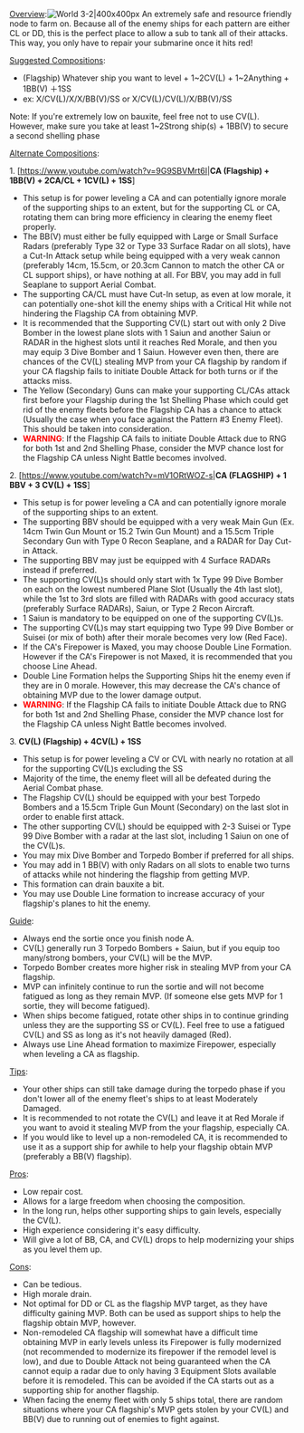<u>Overview</u>:<span style="float: right;">{{Edit|Template:Leveling3-2A
}}</span>[[File:3-2 Map.jpg|right|World 3-2|400x400px]]
An extremely safe and resource friendly node to farm on. Because all of the enemy ships for each pattern are either CL or DD, this is the perfect place to allow a sub to tank all of their attacks. This way, you only have to repair your submarine once it hits red!

<u>Suggested Compositions</u>:
* (Flagship) Whatever ship you want to level + 1~2CV(L) + 1~2Anything + 1BB(V) ＋1SS
* ex: X/CV(L)/X/X/BB(V)/SS or X/CV(L)/CV(L)/X/BB(V)/SS
Note: If you're extremely low on bauxite, feel free not to use CV(L). However, make sure you take at least 1~2Strong ship(s) + 1BB(V) to secure a second shelling phase

<u>Alternate Compositions</u>:

1. [https://www.youtube.com/watch?v=9G9SBVMrt6I|'''CA (Flagship) + 1BB(V) + 2CA/CL + 1CV(L) + 1SS'''] 
* This setup is for power leveling a CA and can potentially ignore morale of the supporting ships to an extent, but for the supporting CL or CA, rotating them can bring more efficiency in clearing the enemy fleet properly. 
* The BB(V) must either be fully equipped with Large or Small Surface Radars (preferably Type 32 or Type 33 Surface Radar on all slots), have a Cut-In Attack setup while being equipped with a very weak cannon (preferably 14cm, 15.5cm, or 20.3cm Cannon to match the other CA or CL support ships),  or have nothing at all. For BBV, you may add in full Seaplane to support Aerial Combat.  
* The supporting CA/CL must have Cut-In setup, as even at low morale, it can potentially one-shot kill the enemy ships with a Critical Hit while not hindering the Flagship CA from obtaining MVP.
* It is recommended that the Supporting CV(L) start out with only 2 Dive Bomber in the lowest plane slots with 1 Saiun and another Saiun or RADAR in the highest slots until it reaches Red Morale, and then you may equip 3 Dive Bomber and 1 Saiun. However even then, there are chances of the CV(L) stealing MVP from your CA flagship by random if your CA flagship fails to initiate Double Attack for both turns or if the attacks miss. 
*The Yellow (Secondary) Guns can make your supporting CL/CAs attack first before your Flagship during the 1st Shelling Phase which could get rid of the enemy fleets before the Flagship CA has a chance to attack (Usually the case when you face against the Pattern #3 Enemy Fleet). This should be taken into consideration. 
*<span style="color:red">'''WARNING'''</span>: If the Flagship CA fails to initiate Double Attack due to RNG for both 1st and 2nd Shelling Phase, consider the MVP chance lost for the Flagship CA unless Night Battle becomes involved. 

2. [https://www.youtube.com/watch?v=mV1ORtWOZ-s|'''CA (FLAGSHIP) + 1 BBV + 3 CV(L) + 1SS''']
* This setup is for power leveling a CA and can potentially ignore morale of the supporting ships to an extent. 
* The supporting BBV should be equipped with a very weak Main Gun (Ex. 14cm Twin Gun Mount or 15.2 Twin Gun Mount) and a 15.5cm Triple Secondary Gun with Type 0 Recon Seaplane, and a RADAR for Day Cut-in Attack. 
* The supporting BBV may just be equipped with 4 Surface RADARs instead if preferred. 
* The supporting CV(L)s should only start with 1x Type 99 Dive Bomber on each on the lowest numbered Plane Slot (Usually the 4th last slot), while the 1st to 3rd slots are filled with RADARs with good accuracy stats (preferably Surface RADARs), Saiun, or Type 2 Recon Aircraft. 
*1 Saiun is mandatory to be equipped on one of the supporting CV(L)s. 
* The supporting CV(L)s may start equipping two Type 99 Dive Bomber or Suisei (or mix of both) after their morale becomes very low (Red Face). 
* If the CA's Firepower is Maxed, you may choose Double Line Formation. However if the CA's Firepower is not Maxed, it is recommended that you choose Line Ahead. 
* Double Line Formation helps the Supporting Ships hit the enemy even if they are in 0 morale. However, this may decrease the CA's chance of obtaining MVP due to the lower damage output. 
*<span style="color:red">'''WARNING'''</span>: If the Flagship CA fails to initiate Double Attack due to RNG for both 1st and 2nd Shelling Phase, consider the MVP chance lost for the Flagship CA unless Night Battle becomes involved. 

3. '''CV(L) (Flagship) + 4CV(L) + 1SS'''
* This setup is for power leveling a CV or CVL with nearly no rotation at all for the supporting CV(L)s excluding the SS
* Majority of the time, the enemy fleet will all be defeated during the Aerial Combat phase. 
* The Flagship CV(L) should be equipped with your best Torpedo Bombers and a 15.5cm Triple Gun Mount (Secondary) on the last slot in order to enable first attack.  
* The other supporting CV(L) should be equipped with 2-3 Suisei or Type 99 Dive Bomber with a radar at the last slot, including 1 Saiun on one of the CV(L)s.   
* You may mix Dive Bomber and Torpedo Bomber if preferred for all ships. 
* You may add in 1 BB(V) with only Radars on all slots to enable two turns of attacks while not hindering the flagship from getting MVP.
* This formation can drain bauxite a bit. 
* You may use Double Line formation to increase accuracy of your flagship's planes to hit the enemy. 

<u>Guide</u>:
* Always end the sortie once you finish node A.
* CV(L) generally run 3 Torpedo Bombers + Saiun, but if you equip too many/strong bombers, your CV(L) will be the MVP.
* Torpedo Bomber creates more higher risk in stealing MVP from your CA flagship. 
* MVP can infinitely continue to run the sortie and will not become fatigued as long as they remain MVP. (If someone else gets MVP for 1 sortie, they will become fatigued).
* When ships become fatigued, rotate other ships in to continue grinding unless they are the supporting SS or CV(L). Feel free to use a fatigued CV(L) and SS as long as it's not heavily damaged (Red).
* Always use Line Ahead formation to maximize Firepower, especially when leveling a CA as flagship.

<u>Tips</u>:
*Your other ships can still take damage during the torpedo phase if you don't lower all of the enemy fleet's ships to at least Moderately Damaged.
*It is recommended to not rotate the CV(L) and leave it at Red Morale if you want to avoid it stealing MVP from the your flagship, especially CA. 
*If you would like to level up a non-remodeled CA, it is recommended to use it as a support ship for awhile to help your flagship obtain MVP (preferably a BB(V) flagship). 

<u>Pros</u>:
*Low repair cost.
*Allows for a large freedom when choosing the composition.
*In the long run, helps other supporting ships to gain levels, especially the CV(L). 
*High experience considering it's easy difficulty.
*Will give a lot of BB, CA, and CV(L) drops to help modernizing your ships as you level them up. 

<u>Cons</u>:
*Can be tedious.
*High morale drain.
*Not optimal for DD or CL as the flagship MVP target, as they have difficulty gaining MVP. Both can be used as support ships to help the flagship obtain MVP, however.
*Non-remodeled CA flagship will somewhat have a difficult time obtaining MVP in early levels unless its Firepower is fully modernized (not recommended to modernize its firepower if the remodel level is low), and due to Double Attack not being guaranteed when the CA cannot equip a radar due to only having 3 Equipment Slots available before it is remodeled. This can be avoided if the CA starts out as a supporting ship for another flagship.
*When facing the enemy fleet with only 5 ships total, there are random situations where your CA flagship's MVP gets stolen by your CV(L) and BB(V) due to running out of enemies to fight against.